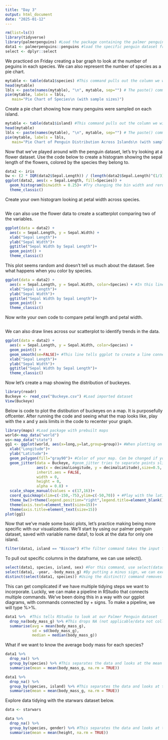 ```yaml
---
title: "Day 3"
output: html_document
date: "2025-01-12"
---
```


```r
rm(list=ls())
library(tidyverse)
library(palmerpenguins) #Load the package containing the palmer penguin dataset
data1 <- palmerpenguins::penguins #load the specific penguin dataset from the package
select <- dplyr::select
```

We practiced on Friday creating a bar graph to look at the number of peguins in each species. We can also represent the number of species as a pie chart.

```r
mytable <- table(data1$species) #This command pulls out the column we will be making a pie chart with and makes it into a table format
head(mytable)
lbls <- paste(names(mytable), "\n", mytable, sep="") # The paste() command tells RStudio to combine strings of characters and/or numbers. First, we pull the names of the columns from the dataset mytable. Then the command "/n" attaches the number in the column to the name. We then put the dataset we are pulling the labels from, mytable, and what separates columns, in this case spaces, which are represented by sep = "".
pie(mytable, labels = lbls,
   main="Pie Chart of Species\n (with sample sizes)")
```

Create a pie chart showing how many penguins were sampled on each island.

```r
mytable <- table(data1$island) #This command pulls out the column we will be making a pie chart with and makes it into a table format
head(mytable)
lbls <- paste(names(mytable), "\n", mytable, sep="") # The paste() command tells RStudio to combine strings of characters and/or numbers. First, we pull the names of the columns from the dataset mytable. Then the command "/n" attaches the number in the column to the name. We then put the dataset we are pulling the labels from, mytable, and what separates columns, in this case spaces, which are represented by sep = "".
pie(mytable, labels = lbls,
   main="Pie Chart of Penguin Distribution Across Islands\n (with sample sizes)")
```

Now that we've played around with the penguin dataset, let's try looking at a flower dataset. Use the code below to create a histogram showing the sepal length of the flowers, colored by the species they belong to.

```r
data2 <- iris
bw <- (2 * IQR(data2$Sepal.Length)) / (length(data2$Sepal.Length)^(1/3)) #This equation uses the Freedman-Diaconis rule (FD) to give give you a good estimate for which binwidth to choose.
ggplot(data2, aes(x = Sepal.Length, fill=Species)) +
  geom_histogram(binwidth = 0.25)+ #Try changing the bin width and rerunning the code to see how it changes your visualization. When deciding binwidths for your histograms, make sure to think about the range/length of your x axis and how your counts are distributed.
  theme_classic()
```

Create your own histogram looking at petal width across species.

```r

```

We can also use the flower data to create a scatterplot comparing two of the variables.

```r
ggplot(data = data2) +
  aes(x = Sepal.Length, y = Sepal.Width) +
  xlab("Sepal Length")+
  ylab("Sepal Width")+
  ggtitle("Sepal Width by Sepal Length")+
  geom_point() +
  theme_classic()

```

This plot seems random and doesn't tell us much about the dataset. See what happens when you color by species.

```r
ggplot(data = data2) +
  aes(x = Sepal.Length, y = Sepal.Width, color=Species) + #In this line we tell ggplot to color the points by the flower species
  xlab("Sepal Length")+
  ylab("Sepal Width")+
  ggtitle("Sepal Width by Sepal Length")+
  geom_point() +
  theme_classic()
```

Now write your own code to compare petal length and petal width.

```r

```

We can also draw lines across our scatterplot to identify trends in the data.

```r
ggplot(data = data2) +
  aes(x = Sepal.Length, y = Sepal.Width, color=Species) +
  geom_point() +
  geom_smooth(se=FALSE)+ #This line tells ggplot to create a line connecting the points. se=FALSE tells ggplot not to show the standard error of the lines. If you change this to TRUE, it will show standard error on the graph for each line.
  xlab("Sepal Length")+
  ylab("Sepal Width")+
  ggtitle("Sepal Width by Sepal Length")+
  theme_classic()
```


Now let's create a map showing the distribution of buckeyes.

```r
library(readr)
Buckeye <- read_csv("Buckeye.csv") #Load imported dataset
View(Buckeye)
```

Below is code to plot the distibution of buckeyes on a map. It is purposefully offcenter. After running the code and seeing what the map looks like, play with the x and y axis limits in the code to recenter your graph.

```r
library(maps) #Load package with prebuilt maps
world<-map_data("world") 
us<-map_data("state")
gg1 <- ggplot(world, aes(x=long,y=lat,group=group))+ #When plotting on a world map, always keep this line the same for ggplot. This will plot the first layer, the base of your map. We will plot the distribution of buckeyes, Aesculus glabra, on top.
  xlab("Longitude")+
  ylab("Latitude")+
  geom_polygon(fill="gray90")+ #Color of your map. Can be changed if you want.
  geom_jitter(data = Buckeye, #geom_jitter tries to separate points slightly rather than putting them on top of each other.
              aes(x = decimalLongitude, y = decimalLatitude),size=0.5,
              inherit.aes = FALSE,
              width = 0,
              height = 0, 
              alpha = 0.8) +
  scale_shape_manual(values = c(17,16))+
  coord_quickmap(xlim=c(-150,-75),ylim=c(-50,70)) + #Play with the latitude and longitude to make the graph more centered
  theme_bw()+theme(legend.position="right",legend.title=element_blank())+
  theme(axis.text=element_text(size=15))+
  theme(axis.title=element_text(size=15))
plot(gg1)
```


Now that we've made some basic plots, let's practice making being more specific with our visualizations. We'll start by using our palmer penguin dataset, saved with variable name data1, to look at the data for only one island.

```r
filter(data1, island == "Biscoe") #The filter command takes the input filter(dataset,column name == "variable we want to have")
```

To pull out specific columns in the dataframe, we can use select().

```r
select(data1, species, island, sex) #For this command, use select(dataset,column(s) to pull out)
select(data1, -year, -body_mass_g) #By putting a minus sign, we can exclude some columns from the dataset
distinct(select(data1, species)) #Using the distinct() command removes all duplicates in the column we specify
```

This can get complicated if we have multiple tidying steps we want to incorporate. Luckily, we can make a pipeline in RStudio that connects multiple commands. We've been doing this in a way with our ggplot diagrams, with commands connected by + signs. To make a pipeline, we will type %>%.

```r
data1 %>%  #This tells RStudio to look at our Palmer Penguin dataset
  drop_na(body_mass_g) %>% #This drops NA (not applicable/data not collected) values from the body mass column
  summarise(avg = mean(body_mass_g), 
            sd = sd(body_mass_g), 
            median = median(body_mass_g))
```

What if we want to know the average body mass for each species?

```r
data1 %>% 
  drop_na() %>% 
  group_by(species) %>% #This separates the data and looks at the mean body mass for each species independently.
  summarise(mean = mean(body_mass_g, na.rm = TRUE))
```


```r
data1 %>% 
  drop_na() %>% 
  group_by(species, island) %>% #This separates the data and looks at the mean body mass for each species independently across each island.
  summarise(mean = mean(body_mass_g, na.rm = TRUE))
```

Explore data tidying with the starwars dataset below. 

```r
data <- starwars

data %>% 
  drop_na() %>% 
  group_by(species, gender) %>% #This separates the data and looks at the mean body mass for each species independently across each island.
  summarise(mean = mean(height, na.rm = TRUE)) 
```


